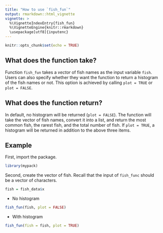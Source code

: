 ```yaml
---
title: "How to use `fish_fun`"
output: rmarkdown::html_vignette
vignette: >
  %\VignetteIndexEntry{fish_fun}
  %\VignetteEngine{knitr::rmarkdown}
  \usepackage[utf8]{inputenc}
---
```


```r
knitr::opts_chunk$set(echo = TRUE)
```

## What does the function take?

Function `fish_fun` takes a *vector* of fish names as the input variable `fish`. Users can also specify whether they want the function to return a histogram of the fish names or not. This option is achieved by calling `plot = TRUE` or `plot = FALSE`.  

## What does the function return?

In default, no histogram will be returned (`plot = FALSE`). The function will take the vector of fish names, convert it into a list, and return the most common fish, the rarest fish, and the total number of fish. If `plot = TRUE`, a histogram will be returned in addition to the above three items.

## Example

First, import the package. 
```r
library(mypack)
```

Second, create the vector of fish. Recall that the input of `fish_func` should be a vector of characters.
```r
fish = fish_data$x
```

- No histogram 

```r
fish_fun(fish, plot = FALSE)
```

- With histogram

```r
fish_fun(fish = fish, plot = TRUE)
```




